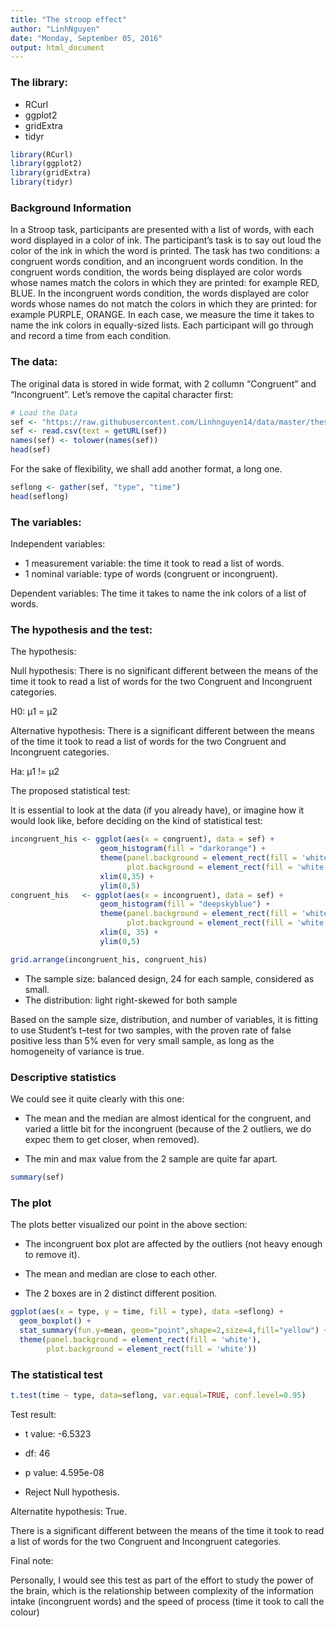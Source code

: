 ```yaml
---
title: "The stroop effect"
author: "LinhNguyen"
date: "Monday, September 05, 2016"
output: html_document
---
```

### The library:
- RCurl
- ggplot2
- gridExtra
- tidyr
```r
library(RCurl)
library(ggplot2)
library(gridExtra)
library(tidyr)
```

### Background Information

In a Stroop task, participants are presented with a list of words, with each word displayed in a color of ink. The participant’s task is to say out loud the color of the ink in which the word is printed. The task has two conditions: a congruent words condition, and an incongruent words condition. In the congruent words condition, the words being displayed are color words whose names match the colors in which they are printed: for example RED, BLUE. In the incongruent words condition, the words displayed are color words whose names do not match the colors in which they are printed: for example PURPLE, ORANGE. In each case, we measure the time it takes to name the ink colors in equally-sized lists. Each participant will go through and record a time from each condition.

### The data:
The original data is stored in wide format, with 2 collumn "Congruent" and "Incongruent". Let's remove the capital character first:
```r
# Load the Data
sef <- "https://raw.githubusercontent.com/Linhnguyen14/data/master/thestroopeffect/stroopdata.csv"
sef <- read.csv(text = getURL(sef))
names(sef) <- tolower(names(sef)) 
head(sef)
```

For the sake of flexibility, we shall add another format, a long one.
```r
seflong <- gather(sef, "type", "time")
head(seflong)
```

### The variables:

Independent variables:

- 1 measurement variable: the time it took to read a list of words.
- 1 nominal variable: type of words (congruent or incongruent).

Dependent variables:
The time it takes to name the ink colors of a list of words.

### The hypothesis and the test:

The hypothesis:

Null hypothesis: There is no significant different between the means of the time it took to read a list of words for the two Congruent and Incongruent categories.

H0: μ1 = μ2

Alternative hypothesis: There is a significant different between the means of the time it took to read a list of words for the two Congruent and Incongruent categories.

Ha: μ1 != μ2

The proposed statistical test:

It is essential to look at the data (if you already have), or imagine how it would look like, before deciding on the kind of statistical test:

```r
incongruent_his <- ggplot(aes(x = congruent), data = sef) + 
                    geom_histogram(fill = "darkorange") +
                    theme(panel.background = element_rect(fill = 'white'),
                          plot.background = element_rect(fill = 'white')) +
                    xlim(8,35) +
                    ylim(0,5)
congruent_his   <- ggplot(aes(x = incongruent), data = sef) + 
                    geom_histogram(fill = "deepskyblue") +
                    theme(panel.background = element_rect(fill = 'white'),
                          plot.background = element_rect(fill = 'white')) +
                    xlim(8, 35) +
                    ylim(0,5)

grid.arrange(incongruent_his, congruent_his)

```

- The sample size: balanced design, 24 for each sample, considered as small.
- The distribution: light right-skewed for both sample

Based on the sample size, distribution, and number of variables, it is fitting to use Student's t–test for two samples, with the proven rate of false positive less than 5% even for very small sample, as long as the homogeneity of variance is true.

### Descriptive statistics
We could see it quite clearly with this one:

- The mean and the median are almost identical for the congruent, and varied a little bit for the incongruent (because of the 2 outliers, we do expec them to get closer, when removed).

- The min and max value from the 2 sample are quite far apart.

```r
summary(sef)
```

### The plot
The plots better visualized our point in the above section:

- The incongruent box plot are affected by the outliers (not heavy enough to remove it).

- The mean and median are close to each other.

- The 2 boxes are in 2 distinct different position.

```r
ggplot(aes(x = type, y = time, fill = type), data =seflong) +
  geom_boxplot() +
  stat_summary(fun.y=mean, geom="point",shape=2,size=4,fill="yellow") +
  theme(panel.background = element_rect(fill = 'white'),
        plot.background = element_rect(fill = 'white')) 
```

### The statistical test
```r
t.test(time ~ type, data=seflong, var.equal=TRUE, conf.level=0.95)
```

Test result:

- t value: -6.5323

- df: 46

- p value: 4.595e-08

- Reject Null hypothesis.

Alternatite hypothesis: True.

There is a significant different between the means of the time it took to read a list of words for the two Congruent and Incongruent categories.

Final note:

Personally, I would see this test as part of the effort to study the power of the brain, which is the relationship between complexity of the information intake (incongruent words) and the speed
of process (time it took to call the colour)



